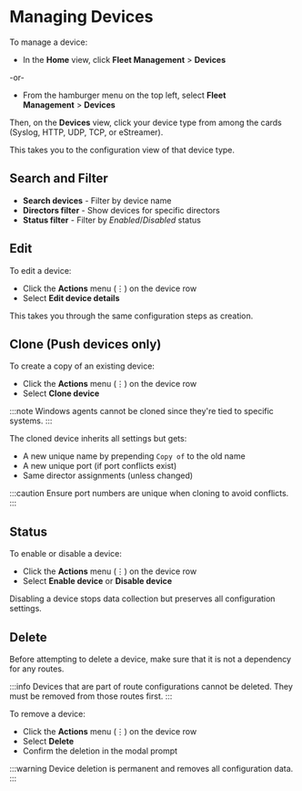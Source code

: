 # Managing Devices

To manage a device:

- In the **Home** view, click **Fleet Management**&nbsp;>&nbsp;**Devices**

-or-

- From the hamburger menu on the top left, select **Fleet Management**&nbsp;>&nbsp;**Devices**

Then, on the **Devices** view, click your device type from among the cards (Syslog, HTTP, UDP, TCP, or eStreamer).

This takes you to the configuration view of that device type.

## Search and Filter

- **Search devices** - Filter by device name
- **Directors filter** - Show devices for specific directors
- **Status filter** - Filter by _Enabled_/_Disabled_ status

## Edit

To edit a device:

- Click the **Actions** menu (&#x22EE;) on the device row
- Select **Edit device details**

This takes you through the same configuration steps as creation.

## Clone (Push devices only)

To create a copy of an existing device:

- Click the **Actions** menu (&#x22EE;) on the device row
- Select **Clone device**

:::note
Windows agents cannot be cloned since they're tied to specific systems.
:::

The cloned device inherits all settings but gets:

- A new unique name by prepending `Copy of` to the old name
- A new unique port (if port conflicts exist)
- Same director assignments (unless changed)

:::caution
Ensure port numbers are unique when cloning to avoid conflicts.
:::

## Status

To enable or disable a device:

- Click the **Actions** menu (&#x22EE;) on the device row
- Select **Enable device** or **Disable device**

Disabling a device stops data collection but preserves all configuration settings.

## Delete

Before attempting to delete a device, make sure that it is not a dependency for any routes.

:::info
Devices that are part of route configurations cannot be deleted. They must be removed from those routes first.
:::

To remove a device:

- Click the **Actions** menu (&#x22EE;) on the device row  
- Select **Delete**
- Confirm the deletion in the modal prompt

:::warning
Device deletion is permanent and removes all configuration data.
:::
